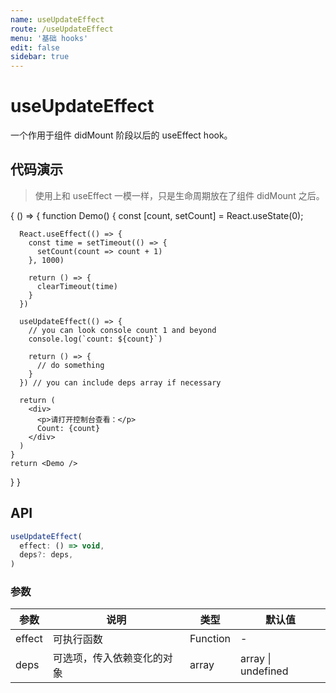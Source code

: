 ```yaml
---
name: useUpdateEffect
route: /useUpdateEffect
menu: '基础 hooks'
edit: false
sidebar: true
---
```



# useUpdateEffect

一个作用于组件 didMount 阶段以后的 useEffect hook。

## 代码演示

> 使用上和 useEffect 一模一样，只是生命周期放在了组件 didMount 之后。

<Playground>
{
  () => {
    function Demo() {
      const [count, setCount] = React.useState(0);

      React.useEffect(() => {
        const time = setTimeout(() => {
          setCount(count => count + 1)
        }, 1000)

        return () => {
          clearTimeout(time)
        }
      })

      useUpdateEffect(() => {
        // you can look console count 1 and beyond
        console.log(`count: ${count}`)

        return () => {
          // do something
        }
      }) // you can include deps array if necessary

      return (
        <div>
          <p>请打开控制台查看：</p>
          Count: {count}
        </div>
      )
    }
    return <Demo />
  }
}
</Playground>

## API

```js
useUpdateEffect(
  effect: () => void,
  deps?: deps,
)
```

### 参数

| 参数    | 说明                                         | 类型                   | 默认值 |
|---------|----------------------------------------------|------------------------|--------|
| effect | 可执行函数  | Function | -      |
| deps | 可选项，传入依赖变化的对象  | array | array \| undefined | -      |
